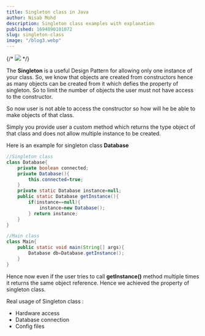 ```yaml
---
title: Singleton class in Java
author: Nisab Mohd
description: Singleton class examples with explanation
published: 1694890101072
slug: singleton-class
image: "/blog3.webp"
---
```


{/* <img src="https://miro.medium.com/v2/resize:fit:640/format:webp/1*nvONyK39DBjX2NiVINXpjA.jpeg" /> */}

The **Singleton** is a useful Design Pattern for allowing only one instance of your class. So, we know that objects are created from constructors hence as many objects can be created from it which defies the property of singleton. So to limit the number of objects the user must not have access to the constructor.

So now user is not able to access the constructor so how will he be able to make objects of that class.

Simply you provide user a custom method which returns the type object of that class and does not allow multiple instance to be created.

Here is an example for singleton class **Database**

```java
//Singleton class
class Database{
    private boolean connected;
    private Database(){
        this.connected=true;
    }
    private static Database instance=null;
    public static Database getInstance(){
        if(instance==null){
            instance=new Database();
        } return instance;
    }
}

//Main class
class Main{
    public static void main(String[] args){
        Database db=Database.getInstance();
    }
}

```

Hence now even if the user tries to call **getInstance()** method multiple times it returns the same object reference. Hence we achieved the property of singleton class.

Real usage of Singleton class :

- Hardware access
- Database connection
- Config files
